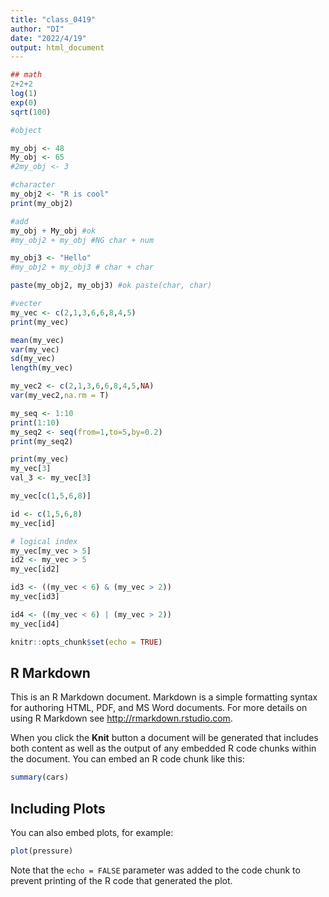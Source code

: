 ```yaml
---
title: "class_0419"
author: "DI"
date: "2022/4/19"
output: html_document
---
```



```r
## math
2+2+2
log(1)
exp(0)
sqrt(100)
```

```r
#object

my_obj <- 48
My_obj <- 65
#2my_obj <- 3

#character
my_obj2 <- "R is cool"
print(my_obj2)

#add
my_obj + My_obj #ok
#my_obj2 + my_obj #NG char + num

my_obj3 <- "Hello"
#my_obj2 + my_obj3 # char + char

paste(my_obj2, my_obj3) #ok paste(char, char)

```

```r
#vecter
my_vec <- c(2,1,3,6,6,8,4,5)
print(my_vec)

mean(my_vec)
var(my_vec)
sd(my_vec)
length(my_vec)

my_vec2 <- c(2,1,3,6,6,8,4,5,NA)
var(my_vec2,na.rm = T)

my_seq <- 1:10
print(1:10)
my_seq2 <- seq(from=1,to=5,by=0.2)
print(my_seq2)
```

```r
print(my_vec)
my_vec[3]
val_3 <- my_vec[3]

my_vec[c(1,5,6,8)]

id <- c(1,5,6,8)
my_vec[id]

# logical index
my_vec[my_vec > 5]
id2 <- my_vec > 5
my_vec[id2]

id3 <- ((my_vec < 6) & (my_vec > 2))
my_vec[id3]

id4 <- ((my_vec < 6) | (my_vec > 2))
my_vec[id4]
```





```r
knitr::opts_chunk$set(echo = TRUE)
```

## R Markdown

This is an R Markdown document. Markdown is a simple formatting syntax for authoring HTML, PDF, and MS Word documents. For more details on using R Markdown see <http://rmarkdown.rstudio.com>.

When you click the **Knit** button a document will be generated that includes both content as well as the output of any embedded R code chunks within the document. You can embed an R code chunk like this:

```r
summary(cars)
```

## Including Plots

You can also embed plots, for example:

```r
plot(pressure)
```

Note that the `echo = FALSE` parameter was added to the code chunk to prevent printing of the R code that generated the plot.
